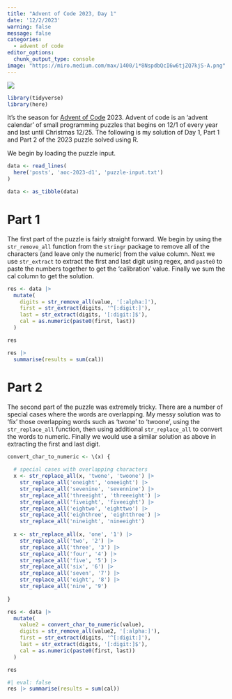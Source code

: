 ```yaml
---
title: "Advent of Code 2023, Day 1"
date: '12/2/2023'
warning: false
message: false
categories:
  - advent of code
editor_options: 
  chunk_output_type: console
image: "https://miro.medium.com/max/1400/1*8NspdbQcI6w6tjZQ7kjS-A.png"
---
```


![](https://miro.medium.com/v2/resize:fit:4800/format:webp/1*8NspdbQcI6w6tjZQ7kjS-A.png)

```r
library(tidyverse)
library(here)

```

It's the season for [Advent of Code](https://adventofcode.com/) 2023. Advent of code is an 'advent calendar' of small programming puzzles that begins on 12/1 of every year and last until Christmas 12/25. The following is my solution of Day 1, Part 1 and Part 2 of the 2023 puzzle solved using R.

We begin by loading the puzzle input.

```r
data <- read_lines(
  here('posts', 'aoc-2023-d1', 'puzzle-input.txt')
)

data <- as_tibble(data)
```

# Part 1

The first part of the puzzle is fairly straight forward. We begin by using the `str_remove_all` function from the `stringr` package to remove all of the characters (and leave only the numeric) from the value column. Next we use `str_extract` to extract the first and last digit using regex, and `paste0` to paste the numbers together to get the 'calibration' value. Finally we sum the cal column to get the solution.

```r
res <- data |> 
  mutate(
    digits = str_remove_all(value, '[:alpha:]'),
    first = str_extract(digits, '^[:digit:]'),
    last = str_extract(digits, '[:digit:]$'),
    cal = as.numeric(paste0(first, last))
  ) 

res

res |> 
  summarise(results = sum(cal))
```

# Part 2

The second part of the puzzle was extremely tricky. There are a number of special cases where the words are overlapping. My messy solution was to 'fix' those overlapping words such as 'twone' to 'twoone', using the `str_replace_all` function, then using additional `str_replace_all` to convert the words to numeric. Finally we would use a similar solution as above in extracting the first and last digit.

```r

convert_char_to_numeric <- \(x) {
  
  # special cases with overlapping characters
  x <- str_replace_all(x, 'twone', 'twoone') |> 
    str_replace_all('oneight', 'oneeight') |> 
    str_replace_all('sevenine', 'sevennine') |> 
    str_replace_all('threeight', 'threeeight') |> 
    str_replace_all('fiveight', 'fiveeight') |> 
    str_replace_all('eightwo', 'eighttwo') |> 
    str_replace_all('eighthree', 'eightthree') |> 
    str_replace_all('nineight', 'nineeight')
  
  x <- str_replace_all(x, 'one', '1') |>
    str_replace_all('two', '2') |>
    str_replace_all('three', '3') |>
    str_replace_all('four', '4') |>
    str_replace_all('five', '5') |>
    str_replace_all('six', '6') |>
    str_replace_all('seven', '7') |>
    str_replace_all('eight', '8') |>
    str_replace_all('nine', '9')
  
}

res <- data |> 
  mutate(
    value2 = convert_char_to_numeric(value),
    digits = str_remove_all(value2, '[:alpha:]'),
    first = str_extract(digits, '^[:digit:]'),
    last = str_extract(digits, '[:digit:]$'),
    cal = as.numeric(paste0(first, last))
  ) 

res


```

```r
#| eval: false
res |> summarise(results = sum(cal))

```

